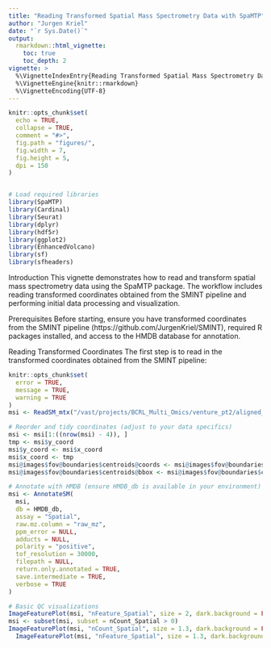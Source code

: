 ```yaml
---
title: "Reading Transformed Spatial Mass Spectrometry Data with SpaMTP"
author: "Jurgen Kriel"
date: "`r Sys.Date()`"
output:
  rmarkdown::html_vignette:
    toc: true
    toc_depth: 2
vignette: >
  %\VignetteIndexEntry{Reading Transformed Spatial Mass Spectrometry Data with SpaMTP}
  %\VignetteEngine{knitr::rmarkdown}
  %\VignetteEncoding{UTF-8}
---
```


```r
knitr::opts_chunk$set(
  echo = TRUE,
  collapse = TRUE,
  comment = "#>",
  fig.path = "figures/",
  fig.width = 7,
  fig.height = 5,
  dpi = 150
)


# Load required libraries
library(SpaMTP)
library(Cardinal)
library(Seurat)
library(dplyr)
library(hdf5r)
library(ggplot2)
library(EnhancedVolcano)
library(sf)
library(sfheaders)


```

Introduction
This vignette demonstrates how to read and transform spatial mass spectrometry data using the SpaMTP package. The workflow includes reading transformed coordinates obtained from the SMINT pipeline and performing initial data processing and visualization.

Prerequisites
Before starting, ensure you have transformed coordinates from the SMINT pipeline (https://github.com/JurgenKriel/SMINT), required R packages installed, and access to the HMDB database for annotation.

Reading Transformed Coordinates
The first step is to read in the transformed coordinates obtained from the SMINT pipeline:
```r
knitr::opts_chunk$set(
  error = TRUE,
  message = TRUE,
  warning = TRUE
)
msi <- ReadSM_mtx("/vast/projects/BCRL_Multi_Omics/venture_pt2/aligned_metabolites/Ven2G_z7_tranformed_metabolites_coordinates_final.txt", mz.prefix = 'X')

# Reorder and tidy coordinates (adjust to your data specifics)
msi <- msi[1:((nrow(msi) - 4)), ]
tmp <- msi$y_coord
msi$y_coord <- msi$x_coord
msi$x_coord <- tmp
msi@images$fov@boundaries$centroids@coords <- msi@images$fov@boundaries$centroids@coords[, 2:1]
msi@images$fov@boundaries$centroids@bbox <- msi@images$fov@boundaries$centroids@bbox[, 2:1]

# Annotate with HMDB (ensure HMDB_db is available in your environment)
msi <- AnnotateSM(
  msi,
  db = HMDB_db,
  assay = "Spatial",
  raw.mz.column = "raw_mz",
  ppm_error = NULL,
  adducts = NULL,
  polarity = "positive",
  tof_resolution = 30000,
  filepath = NULL,
  return.only.annotated = TRUE,
  save.intermediate = TRUE,
  verbose = TRUE
)

# Basic QC visualizations
ImageFeaturePlot(msi, "nFeature_Spatial", size = 2, dark.background = FALSE)
msi <- subset(msi, subset = nCount_Spatial > 0)
ImageFeaturePlot(msi, "nCount_Spatial", size = 1.3, dark.background = FALSE) | 
  ImageFeaturePlot(msi, "nFeature_Spatial", size = 1.3, dark.background = FALSE)

```


